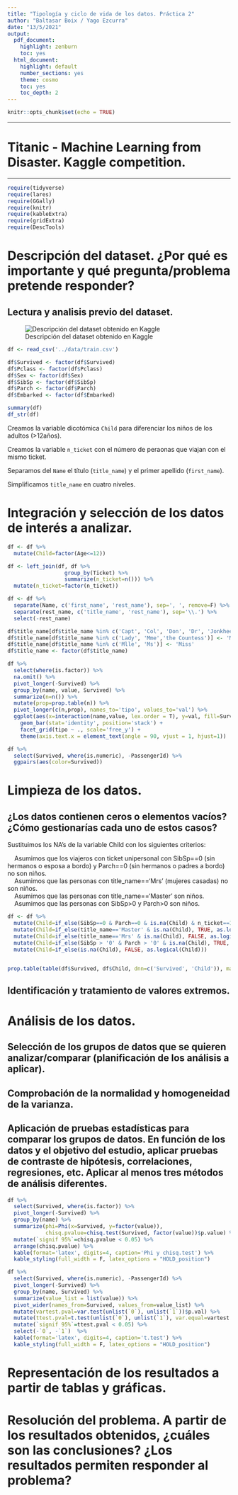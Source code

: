 ```yaml
---
title: "Tipología y ciclo de vida de los datos. Práctica 2"
author: "Baltasar Boix / Yago Ezcurra"
date: "13/5/2021"
output:
  pdf_document:
    highlight: zenburn
    toc: yes
  html_document:
    highlight: default
    number_sections: yes
    theme: cosmo
    toc: yes
    toc_depth: 2
---
```


```r
knitr::opts_chunk$set(echo = TRUE)
```

\newpage  

---
  
# Titanic - Machine Learning from Disaster. Kaggle competition.  

---


```r
require(tidyverse)
require(lares)
require(GGally)
require(knitr)
require(kableExtra)
require(gridExtra)
require(DescTools)

```


# Descripción del dataset. ¿Por qué es importante y qué pregunta/problema pretende responder?  

## Lectura y analisis previo del dataset.  
  
![Descripción del dataset obtenido en Kaggle](DataDescKaggle.jpg)  
  
```r

df <- read_csv('../data/train.csv')

df$Survived <- factor(df$Survived)
df$Pclass <- factor(df$Pclass)
df$Sex <- factor(df$Sex)
df$SibSp <- factor(df$SibSp)
df$Parch <- factor(df$Parch)
df$Embarked <- factor(df$Embarked)

summary(df)
df_str(df)


```
Creamos la variable dicotómica `Child` para diferenciar los niños de los adultos (>12años).  

Creamos la variable `n_ticket` con el número de peraonas que viajan con el mismo ticket.  

Separamos del `Name` el título (`title_name`) y el primer apellido (`first_name`).  

Simplificamos `title_name` en cuatro niveles.  

# Integración y selección de los datos de interés a analizar. 

```r

df <- df %>%
  mutate(Child=factor(Age<=12))

df <- left_join(df, df %>%
                  group_by(Ticket) %>%
                  summarize(n_ticket=n())) %>%
  mutate(n_ticket=factor(n_ticket))

df <- df %>%
  separate(Name, c('first_name', 'rest_name'), sep=', ', remove=F) %>%
  separate(rest_name, c('title_name', 'rest_name'), sep='\\.') %>%
  select(-rest_name)

df$title_name[df$title_name %in% c('Capt', 'Col', 'Don', 'Dr', 'Jonkheer', 'Major', 'Rev', 'Sir')] <- 'Mr'
df$title_name[df$title_name %in% c('Lady', 'Mme','the Countess')] <- 'Mrs'
df$title_name[df$title_name %in% c('Mlle', 'Ms')] <- 'Miss'
df$title_name <- factor(df$title_name)

df %>%
  select(where(is.factor)) %>%
  na.omit() %>%
  pivot_longer(-Survived) %>%
  group_by(name, value, Survived) %>%
  summarize(n=n()) %>%
  mutate(prop=prop.table(n)) %>%
  pivot_longer(c(n,prop), names_to='tipo', values_to='val') %>%
  ggplot(aes(x=interaction(name,value, lex.order = T), y=val, fill=Survived)) + 
    geom_bar(stat='identity', position='stack') +
    facet_grid(tipo ~ ., scale='free_y') +
    theme(axis.text.x = element_text(angle = 90, vjust = 1, hjust=1))

df %>% 
  select(Survived, where(is.numeric), -PassengerId) %>%
  ggpairs(aes(color=Survived))

```


# Limpieza de los datos.  

## ¿Los datos contienen ceros o elementos vacíos? ¿Cómo gestionarías cada uno de estos casos?  

Sustituimos los NA's de la variable Child con los siguientes criterios:

|     Asumimos que los viajeros con ticket unipersonal con SibSp==0 (sin hermanos o esposa a bordo) y Parch==0 (sin hermanos o padres a bordo) no son niños.

|     Asumimos que las personas con title_name=='Mrs' (mujeres casadas) no son niños.  

|     Asumimos que las personas con title_name=='Master' son niños.  

|     Asumimos que las personas con SibSp>0 y Parch>0  son niños.  



```r

df <- df %>%
  mutate(Child=if_else(SibSp==0 & Parch==0 & is.na(Child) & n_ticket==1, FALSE, as.logical(Child))) %>%
  mutate(Child=if_else(title_name=='Master' & is.na(Child), TRUE, as.logical(Child))) %>%
  mutate(Child=if_else(title_name=='Mrs' & is.na(Child), FALSE, as.logical(Child))) %>%
  mutate(Child=if_else(SibSp > '0' & Parch > '0' & is.na(Child), TRUE, as.logical(Child))) %>%
  mutate(Child=if_else(is.na(Child), FALSE, as.logical(Child)))


prop.table(table(df$Survived, df$Child, dnn=c('Survived', 'Child')), margin=2)

```


## Identificación y tratamiento de valores extremos.  

# Análisis de los datos.   

## Selección de los grupos de datos que se quieren analizar/comparar (planificación de los análisis a aplicar).  

## Comprobación de la normalidad y homogeneidad de la varianza.  

## Aplicación de pruebas estadísticas para comparar los grupos de datos. En función de los datos y el objetivo del estudio, aplicar pruebas de contraste de hipótesis, correlaciones, regresiones, etc. Aplicar al menos tres métodos de análisis diferentes.  

```r

df %>%
  select(Survived, where(is.factor)) %>%
  pivot_longer(-Survived) %>%
  group_by(name) %>%
  summarize(phi=Phi(x=Survived, y=factor(value)), 
            chisq.pvalue=chisq.test(Survived, factor(value))$p.value) %>%
  mutate(`signif 95%`=chisq.pvalue < 0.05) %>%
  arrange(chisq.pvalue) %>%
  kable(format='latex', digits=4, caption='Phi y chisq.test') %>%
  kable_styling(full_width = F, latex_options = "HOLD_position")

df %>%
  select(Survived, where(is.numeric), -PassengerId) %>%
  pivot_longer(-Survived) %>%
  group_by(name, Survived) %>%
  summarize(value_list = list(value)) %>%
  pivot_wider(names_from=Survived, values_from=value_list) %>%
  mutate(vartest.pval=var.test(unlist(`0`), unlist(`1`))$p.val) %>%
  mutate(ttest.pval=t.test(unlist(`0`), unlist(`1`), var.equal=vartest.pval>0.05)$p.val) %>%
  mutate(`signif 95%`=ttest.pval < 0.05) %>%
  select(-`0`, -`1`)  %>%
  kable(format='latex', digits=4, caption='t.test') %>%
  kable_styling(full_width = F, latex_options = "HOLD_position")

```


# Representación de los resultados a partir de tablas y gráficas.  

# Resolución del problema. A partir de los resultados obtenidos, ¿cuáles son las conclusiones? ¿Los resultados permiten responder al problema?  
